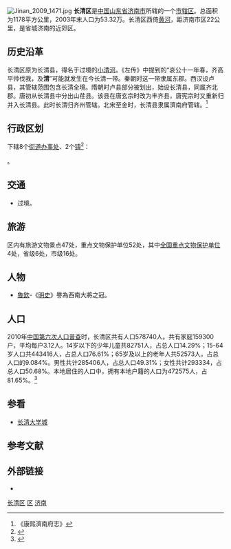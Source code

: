 {{Infobox China County
| county = 长清区
| usedname = 
| nameorigin = 
| Photo = 山东省济南市长清区.JPG
| Photoname = 长清区市区街景
| map = 
| Pinyin = Chángqīng Qū
| Belong = [[山东省|山东省]][[济南市|济南市]]
| Types = [[市辖区|市辖区]]
| admincode = 370113
| founded = 
| seat = 
| officerTitle = 
| officer = 
| officerTitle2 = 
| officer2 = 
| division = 4个[[街道|街道]]、5个[[镇|镇]]
| town = 
| township = 
| subdistrict = 
| dialect = 
| post code = 250300
| phone code = 531
| coordinate = 
| area = 1178
| area land = 
| area water = 
| census yr = 2003
| pop = 53.32万人
| density =  
| GDP = 
| GDP_as_of = 
| GDPPC = 
| carlicense = 鲁A
| web = www.changqing.gov.cn
| web_title = 
}}
[[File:Jinan_2009_1471.jpg|thumb]]
'''长清区'''是[[中国|中国]][[山东省|山东省]][[济南市|济南市]]所辖的一个[[市辖区|市辖区]]。总面积为1178平方公里，2003年末人口为53.32万。长清区西倚[[黄河|黄河]]，距济南市区22公里，是省城济南的近郊区。

==历史沿革==
长清区原为长清县，得名于过境的[[小清河|小清河]]。《左传》中提到的“哀公十一年春，齐高平帅伐我，及'''清'''”可能就发生在今长清一带。秦朝时这一带隶属东郡。西汉设卢县，其管辖范围包含长清全境。隋朝时卢县部分被划出，始设长清县，同属齐北郡。唐初从长清县中分出山荏县。该县在唐玄宗时改为丰齐县，唐宪宗时又重新归并入长清县。此时长清归齐州管辖。北宋至金时，长清县隶属濟南府管辖。<ref>《康熙濟南府志》</ref>

== 行政区划 ==
{{PAGENAMEBASE}}下辖8个[[街道办事处|街道办事处]]、2个[[行政建制镇|镇]]<ref>{{PRC admin/ref sgc|37/01/13}}</ref>：

{{PRC admin/children|37/01/13}}。

== 交通 ==
* {{中国国道名|220}}过境。

==旅游==
区内有旅游文物景点47处，重点文物保护单位52处，其中[[全国重点文物保护单位|全国重点文物保护单位]]4处，省级6处，市级16处。

==人物==
*[[魯欽|魯欽]]-《[[明史|明史]]》譽為西南大將之冠。

== 人口 ==
2010年[[中国第六次人口普查|中国第六次人口普查]]时，长清区共有人口578740人。共有家庭159300户，平均每户3.12人。14岁以下的少年儿童共82751人，占总人口14.29%；15-64岁人口共443416人，占总人口76.61%；65岁及以上的老年人共52573人，占总人口的9.084%。男性共计285406人，占总人口49.31%；女性共计293334，占总人口50.68%。本地居住的人口中，拥有本地户籍的人口为472575人，占81.65%。<ref name="人口普查2010">{{cite web| url =http://www.yearbookchina.com/navipage-n2013030152000017.html| title =《中国2010年人口普查分乡、镇、街道资料》| author =中国国务院人口普查办公室、中国国家统计局人口就业统计司等| year =2010| website =统计年鉴分享平台| page =表15 山东省乡、镇、街道人口| format =收费| access-date =2018-07-19| archive-url =https://web.archive.org/web/20180719084356/http://www.yearbookchina.com/navipage-n2013030152000017.html| archive-date =2018-07-19| dead-url =no}}</ref>

==参看==
*[[长清大学城|长清大学城]]

== 参考文献 ==
{{Wikisource|国务院关于同意山东省撤销长清县设立济南市长清区的批复}}
{{reflist}}

== 外部链接 ==
* {{Official website|http://www.jncq.gov.cn/|name=济南市长清区人民政府}}

{{长清区行政区划}}
{{济南市行政区划}}
{{山东行政区划}}

[[Category:长清区|]]
[[Category:济南区县市|区]]
[[Category:山东市辖区|济南]]